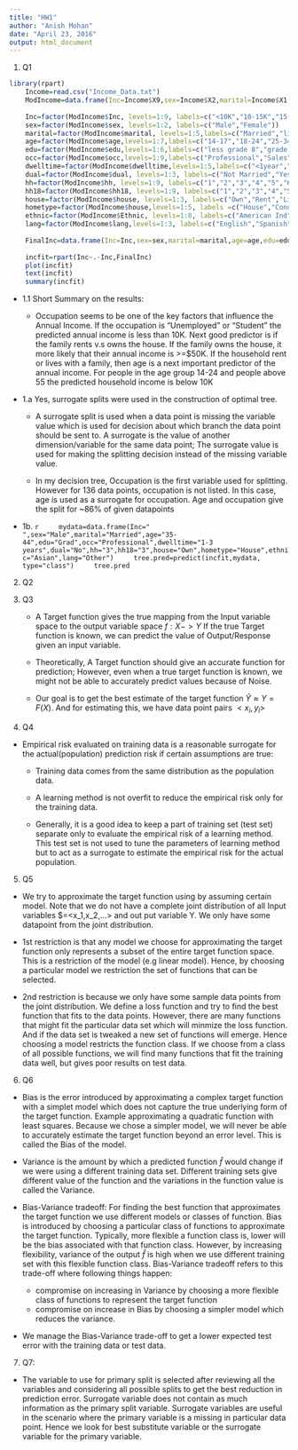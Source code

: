 ```yaml
---
title: "HW1"
author: "Anish Mohan"
date: "April 23, 2016"
output: html_document
---
```

1. Q1

```r
library(rpart)
    Income=read.csv("Income_Data.txt")
    ModIncome=data.frame(Inc=Income$X9,sex=Income$X2,marital=Income$X1,age=Income$X5,edu=Income$X4,occ=Income$X5.1,dwelltime=Income$X5.2,dual=Income$X3,hh=Income$X3.1,hh18=Income$X0,house=Income$X1.1,hometype=Income$X1.2,Ethnic=Income$X7,lang=Income$NA.)
    
    Inc=factor(ModIncome$Inc, levels=1:9, labels=c("<10K","10-15K","15-20K","20-25K","25-30K","30-40K","40-50K","50K-75K",">75K"))
    sex=factor(ModIncome$sex, levels=1:2, labels=c("Male","Female"))
    marital=factor(ModIncome$marital, levels=1:5,labels=c("Married","live-in","Divorced","Seperated","Single"))
    age=factor(ModIncome$age,levels=1:7,labels=c("14-17","18-24","25-34","35-44","45-54","55-64","over 65"))
    edu=factor(ModIncome$edu,levels=1:6,labels=c("less grade 8","grade 9-11","grad high","1-3 college","College grad","Grad"))
    occ=factor(ModIncome$occ,levels=1:9,labels=c("Professional","Sales","laborer","Clerk","Home","Student","Military","Retired","Unemployed"))
    dwelltime=factor(ModIncome$dwelltime,levels=1:5,labels=c("<1year","1-3 years","4-6 years","7-10 years",">10 years"))
    dual=factor(ModIncome$dual, levels=1:3, labels=c("Not Married","Yes","No"))
    hh=factor(ModIncome$hh, levels=1:9, labels=c("1","2","3","4","5","6","7","8",">9"))
    hh18=factor(ModIncome$hh18, levels=1:9, labels=c("1","2","3","4","5","6","7","8",">9"))
    house=factor(ModIncome$house, levels=1:3, labels=c("Own","Rent","Live with family"))
    hometype=factor(ModIncome$house,levels=1:5, labels =c("House","Condo","Apa","Mobile","Other"))
    ethnic=factor(ModIncome$Ethnic, levels=1:8, labels=c("American Ind","Asian","Black","East indian","Hispanic","Pacific Island","White","Other"))
    lang=factor(ModIncome$lang,levels=1:3, labels=c("English","Spanish","Other"))
    
    FinalInc=data.frame(Inc=Inc,sex=sex,marital=marital,age=age,edu=edu,occ=occ, dwelltime=dwelltime, dual=dual, hh=hh, hh18=hh18,house=house, hometype=hometype,ethnic=ethnic, lang=lang)
    
    incfit=rpart(Inc~.-Inc,FinalInc)
    plot(incfit)
    text(incfit)
    summary(incfit)
```

  + 1.1 Short Summary on the results:
    + Occupation seems to be one of the key factors that influence the Annual Income. If the occupation is "Unemployed" or "Student" the predicted annual income is less than 10K. Next good predictor is if the family rents v.s owns the house. If the family owns the house, it more likely that their annual income is >=$50K. If the household rent or lives with a family, then age is a next important predictor of the annual income. For people in the age group 14-24 and people above 55 the predicted household income is below 10K
    
  + 1.a Yes, surrogate splits were used in the construction of optimal tree.
    
      + A surrogate split is used when a data point is missing the variable value which is used for decision about which branch the data point should be sent to. A surrogate is the value of another dimension/variable for the same data point; The surrogate value is used for making the splitting decision instead of the missing variable value.
      
      + In my decision tree, Occupation is the first variable used for splitting. However for 136 data points, occupation is not listed. In this case, age is used as a surrogate for occupation. Age and occupation give the split for ~86% of given datapoints

 + 1b.
    ```r
    mydata=data.frame(Inc=" ",sex="Male",marital="Married",age="35-44",edu="Grad",occ="Professional",dwelltime="1-3 years",dual="No",hh="3",hh18="3",house="Own",hometype="House",ethnic="Asian",lang="Other")
    tree.pred=predict(incfit,mydata, type="class")
    tree.pred
    ```


2. Q2
  
  
3. Q3

    + A Target function gives the true mapping from the Input variable space to the output variable space $f:X->Y$ If the true Target function is known, we can predict the value of Output/Response given an input variable.
    
    + Theoretically, A Target function should give an accurate function for prediction; However, even when a true target function is known, we might not be able to accurately predict values because of Noise.
    
    + Our goal is to get the best estimate of the target function $\hat{Y} \approx Y=F(X)$. And for estimating this, we have data point pairs $<x_i,y_i>$

4. Q4
  + Empirical risk evaluated on training data is a reasonable surrogate for the actual(population) prediction risk if certain assumptions are true:
    + Training data comes from the same distribution as the population data.
    
    + A learning method is not overfit to reduce the empirical risk only for the training data.
    
    + Generally, it is a good idea to keep a part of training set (test set) separate only to evaluate the empirical risk of a learning method. This test set is not used to tune the parameters of learning method but to act as a surrogate to estimate the empirical risk for the actual population.
    
5. Q5
 + We try to approximate the target function using by assuming certain model. Note that we do not have a complete joint distribution of all Input variables $\hat{X}=<x_1,x_2,...> and out put variable Y. We only have some datapoint from the joint distribution. 
 
 + 1st restriction is that any model we choose for approximating the target function only represents a subset of the entire target function space. This is a restriction of the model (e.g linear model). Hence, by choosing a particular model we restriction the set of functions that can be selected.
 
 + 2nd restriction is because we only have some sample data points from the joint distribution. We define a loss function and try to find the best function that fits to the data points. However, there are many functions that might fit the particular data set which will minmize the loss function. And if the data set is tweaked a new set of functions will emerge. Hence choosing a model restricts the function class. If we choose from a class of all possible functions, we will find many functions that fit the training data well, but gives poor results on test data.

6. Q6
  + Bias is the error introduced by approximating a complex target function with a simplet model which does not capture the true underlying form of the target function. Example approximating a quadratic function with least squares. Because we chose a simpler model, we will never be able to accurately estimate the target function beyond an error level. This is called the Bias of the model.
  
  + Variance is the amount by which a predicted function $\hat{f}$ would change if we were using a different training data set. Different training sets give different value of the function and the variations in the function value is called the Variance.
  
  + Bias-Variance tradeoff: For finding the best function that approximates the target function we use different models or classes of function. Bias is introduced by choosing a particular class of functions to approximate the target function. Typically, more flexible a function class is, lower will be the bias associated with that function class. However, by increasing flexibility, variance of the output $\hat{f}$ is high when we use different training set with this flexible function class. Bias-Variance tradeoff refers to this trade-off where following things happen:
    + compromise on increasing in Variance by choosing a more flexible class of functions to represent the target function
    + compromise on increase in Bias by choosing a simpler model which reduces the variance.
  
  + We manage the Bias-Variance trade-off to get a lower expected test error with the training data or test data.

7. Q7:
  + The variable to use for primary split is selected after reviewing all the variables and considering all possible splits to get the best reduction in prediction error. Surrogate variable does not contain as much information as the primary split variable. Surrogate variables are useful in the scenario where the primary variable is a missing in particular data point. Hence we look for best substitute variable or the surrogate variable for the primary variable.
  
  

 
 